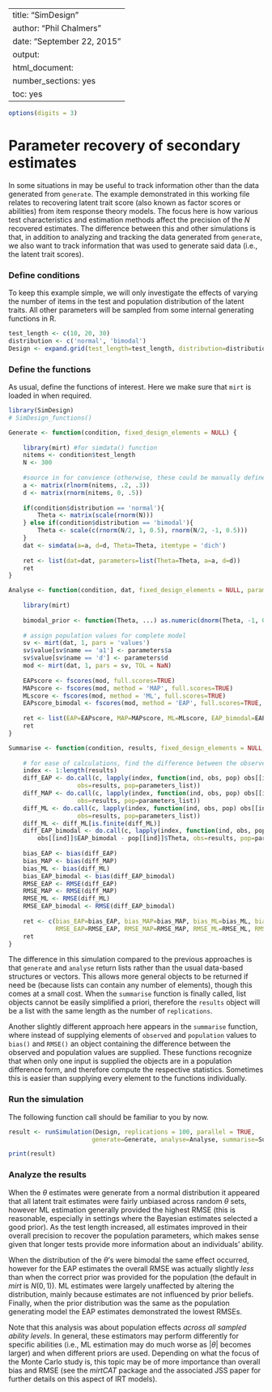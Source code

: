 %\VignetteIndexEntry{SimDesign}
%\VignetteEngine{knitr::knitr}
---
title: "SimDesign"
author: "Phil Chalmers"
date: "September 22, 2015"
output:
  html_document:
    number_sections: yes
    toc: yes
---

```r
options(digits = 3)
```

# Parameter recovery of secondary estimates

In some situations in may be useful to track information other than the data generated from `generate`. The
example demonstrated in this working file relates to recovering latent trait score (also known as factor
scores or abilities) from item response theory models. The focus here is how various test characteristics
and estimation methods affect the precision of the $N$ recovered estimates. The difference between this and
other simulations is that, in addition to analyzing and tracking the data generated from `generate`, we also
want to track information that was used to generate said data (i.e., the latent trait scores).

### Define conditions

To keep this example simple, we will only investigate the effects of varying the number of items in the test
and population distribution of the latent traits. 
All other parameters will be sampled from some internal generating functions in R. 

```r
test_length <- c(10, 20, 30)
distribution <- c('normal', 'bimodal')
Design <- expand.grid(test_length=test_length, distribution=distribution)
```

### Define the functions

As usual, define the functions of interest. Here we make sure that `mirt` is loaded in when required.

```r
library(SimDesign)
# SimDesign_functions()
```

```r
Generate <- function(condition, fixed_design_elements = NULL) {
    
    library(mirt) #for simdata() function
    nitems <- condition$test_length
    N <- 300
        
    #source in for convience (otherwise, these could be manually define in the source code)
    a <- matrix(rlnorm(nitems, .2, .3))
    d <- matrix(rnorm(nitems, 0, .5))
    
    if(condition$distribution == 'normal'){
        Theta <- matrix(scale(rnorm(N)))
    } else if(condition$distribution == 'bimodal'){
        Theta <- scale(c(rnorm(N/2, 1, 0.5), rnorm(N/2, -1, 0.5)))
    }
    dat <- simdata(a=a, d=d, Theta=Theta, itemtype = 'dich')
    
    ret <- list(dat=dat, parameters=list(Theta=Theta, a=a, d=d))
    ret
}

Analyse <- function(condition, dat, fixed_design_elements = NULL, parameters = NULL) {
    
    library(mirt)
    
    bimodal_prior <- function(Theta, ...) as.numeric(dnorm(Theta, -1, 0.5) + dnorm(Theta, 1, 0.5))
    
    # assign population values for complete model
    sv <- mirt(dat, 1, pars = 'values')
    sv$value[sv$name == 'a1'] <- parameters$a
    sv$value[sv$name == 'd'] <- parameters$d
    mod <- mirt(dat, 1, pars = sv, TOL = NaN)
    
    EAPscore <- fscores(mod, full.scores=TRUE)
    MAPscore <- fscores(mod, method = 'MAP', full.scores=TRUE)
    MLscore <- fscores(mod, method = 'ML', full.scores=TRUE)
    EAPscore_bimodal <- fscores(mod, method = 'EAP', full.scores=TRUE, custom_den = bimodal_prior)
    
    ret <- list(EAP=EAPscore, MAP=MAPscore, ML=MLscore, EAP_bimodal=EAPscore_bimodal)
    ret
}

Summarise <- function(condition, results, fixed_design_elements = NULL, parameters_list = NULL) {
    
    # for ease of calculations, find the difference between the observed and population matricies
    index <- 1:length(results)
    diff_EAP <- do.call(c, lapply(index, function(ind, obs, pop) obs[[ind]]$EAP - pop[[ind]]$Theta,
                   obs=results, pop=parameters_list))
    diff_MAP <- do.call(c, lapply(index, function(ind, obs, pop) obs[[ind]]$MAP - pop[[ind]]$Theta, 
                   obs=results, pop=parameters_list))
    diff_ML <- do.call(c, lapply(index, function(ind, obs, pop) obs[[ind]]$ML - pop[[ind]]$Theta, 
                   obs=results, pop=parameters_list))
    diff_ML <- diff_ML[is.finite(diff_ML)]
    diff_EAP_bimodal <- do.call(c, lapply(index, function(ind, obs, pop) 
        obs[[ind]]$EAP_bimodal - pop[[ind]]$Theta, obs=results, pop=parameters_list))
    
    bias_EAP <- bias(diff_EAP)
    bias_MAP <- bias(diff_MAP)
    bias_ML <- bias(diff_ML)
    bias_EAP_bimodal <- bias(diff_EAP_bimodal)
    RMSE_EAP <- RMSE(diff_EAP)
    RMSE_MAP <- RMSE(diff_MAP)
    RMSE_ML <- RMSE(diff_ML)
    RMSE_EAP_bimodal <- RMSE(diff_EAP_bimodal)
    
    ret <- c(bias_EAP=bias_EAP, bias_MAP=bias_MAP, bias_ML=bias_ML, bias_EAP_bimodal=bias_EAP_bimodal,
             RMSE_EAP=RMSE_EAP, RMSE_MAP=RMSE_MAP, RMSE_ML=RMSE_ML, RMSE_EAP_bimodal=RMSE_EAP_bimodal)
    ret
}
```

The difference in this simulation compared to the previous approaches is that `generate` and `analyse` 
return lists rather than the usual data-based structures or vectors. This allows more general objects 
to be returned if need be (because lists can contain any number of elements), though this comes at a
small cost. When the `summarise` function is finally called, list objects cannot be easily simplified
a priori, therefore the `results` object will be a list with the same length as the number of 
`replications`. 

Another slightly different approach here appears in the `summarise` function, where instead of supplying
elements of `observed` and `population` values to `bias()` and `RMSE()` an object containing the 
difference between the observed and population values are supplied. These functions recognize that 
when only one input is supplied the objects are in a population difference form, and therefore 
compute the respective statistics. Sometimes this is easier than supplying every element to the functions
individually. 


### Run the simulation

The following function call should be familiar to you by now. 

```r
result <- runSimulation(Design, replications = 100, parallel = TRUE,
                       generate=Generate, analyse=Analyse, summarise=Summarise)
```

```r
print(result)
```

### Analyze the results

When the $\theta$ estimates were generate from a normal distribution it appeared that all 
latent trait estimates were fairly 
unbiased across random $\theta$ sets, however ML estimation generally provided the 
highest RMSE (this is reasonable, especially in settings where the Bayesian estimates selected a good prior). 
As the test length increased, all estimates improved in their overall precision to recover 
the population parameters, which makes sense
given that longer tests provide more information about an individuals' ability. 

When the distribution of the $\theta$'s were bimodal the same effect occurred, however for the EAP estimates
the overall RMSE was actually slightly *less* than when the correct prior was provided for 
the population (the default in *mirt* is $N(0,1)$). 
ML estimates were largely unaffected by altering the distribution, mainly because estimates
are not influenced by prior beliefs. Finally, when the prior distribution was the same as the population
generating model the EAP estimates demonstrated the lowest RMSEs.

Note that this analysis was about population effects *across all sampled ability levels*. In general, these 
estimators may perform differently for specific abilities (i.e., ML estimation may do much worse as $|\theta|$
becomes larger) and when different priors are used. Depending on what the focus of the Monte Carlo study is, 
this topic may be of more importance than overall bias and RMSE (see the *mirtCAT* package and the associated 
JSS paper for further details on this aspect of IRT models).
